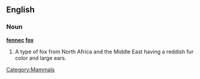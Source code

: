 {{see|fennec}}
==English==

===Noun===
'''[[fennec]] [[fox]]'''

# A type of fox from North Africa and the Middle East having a reddish fur color and large ears.

[[Category:Mammals]]